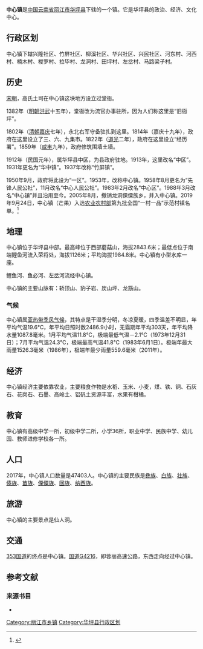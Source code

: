 {{Otheruses|subject=中国云南省丽江市华坪县的中心镇|other=其他同名条目|中心镇}}
{{中国乡级行政区
| 行政区全称           = 中心镇
| 景观照片文件名       = 
| 景观照片描述         = 
| 汉语拼音             = Zhōngxīn Zhèn
| 旧称                 = 华中镇<br>竹屏镇
| 地名出处             = 
| 位置图文件名         = 
| 位置图描述           = 
| 自定义图片           = {{Location map
 |China Yunnan
 |lat_deg=26|lat_min=38|lat_sec =00
 |lon_deg=101|lon_min=16|lon_sec =12
 |caption=中心镇在云南省的位置。
 |position=right
 |float=center
}}
{{Infobox mapframe|zoom=10|type=point|frame-width=250}}
| 上级行政区           = [[云南省|云南省]][[丽江市|丽江市]][[华坪县|华坪县]]
| 行政区类别           = 
| 行政区划代码         = 
| 行政区划             = 14
| 村委会               = 9
| 居委会               = 5
| 建置时间             = 1988年
| 领导职位             = <!-- 填写“乡长”“街道办主任”等。“镇长”为默认值，删除该参数即可得，注意不要赋空值 -->
| 领导名称             = <!-- 行政长官姓名 -->
| 领导职位2            = <!-- “党委书记”或其他官员的职位名 -->
| 领导名称2            = <!-- 行政长官姓名 -->
| 政府驻地             = 
| 毗邻行政区           = 
| 地理坐标             = {{coord|26.633397|N|101.270135|E|format=dms||display=it}}
| 总面积               = 326.4平方公里
| 总人口               = 47403
| 总人口年份           = 2017
| 户籍人口             = 
| 户籍人口年份         = 
| 常住人口             = 
| 常住人口年份         = 
| 人口密度             = <!-- 需手动填写单位 -->
| GDP                  = 
| GDP年份              = 
| 邮政编码             = 674800
| 电话区号             = 888
| 官方网站             = 
| 网站名称             = 
}}
'''中心镇'''是[[中华人民共和国|中国]][[云南省|云南省]][[丽江市|丽江市]][[华坪县|华坪县]]下辖的一个镇。{{sfn|和静|刘正芳|1997|p=43}}它是华坪县的政治、经济、文化中心。

== 行政区划 ==
中心镇下辖兴隆社区、竹屏社区、柳溪社区、华兴社区、兴民社区、河东村、河西村、楠木村、梭罗村、拉毕村、龙洞村、田坪村、左岔村、马路粱子村。

== 历史 ==
[[宋朝|宋朝]]，高氏土司在中心镇这块地方设立过堂衙。

1382年（[[明朝|明朝]][[洪武|洪武]]十五年），堂衙改为流官办事驻所，因为人们称这里是“旧衙坪”。{{sfn|和静|刘正芳|1997|p=43}}

1802年（[[清朝|清朝]][[嘉庆|嘉庆]]七年），永北右军守备驻扎到这里。{{sfn|和静|刘正芳|1997|p=43}}1814年（嘉庆十九年），政府在这里设立了三、六、九集市。{{sfn|和静|刘正芳|1997|p=43}}1822年（[[道光|道光]]二年），政府在这里设立“经历署”。{{sfn|和静|刘正芳|1997|p=44}}1859年（[[咸丰|咸丰]]九年），政府修筑围墙土墙。{{sfn|和静|刘正芳|1997|p=44}}

1912年（民国元年），属华坪县中区，为县政府驻地。1913年，这里改名“中区”。{{sfn|和静|刘正芳|1997|p=44}}1931年更名为“华中镇”。{{sfn|和静|刘正芳|1997|p=44}}1937年改称“竹屏镇”。{{sfn|和静|刘正芳|1997|p=44}}

1950年9月，政府将此设为“一区”。{{sfn|和静|刘正芳|1997|p=44}}1953年，改称中心镇。1958年8月更名为“先锋人民公社”，11月改名“中心人民公社”。{{sfn|和静|刘正芳|1997|p=44}}1983年2月改名“中心区”。{{sfn|和静|刘正芳|1997|p=44}}1988年3月改名“中心镇”并且沿用至今。{{sfn|和静|刘正芳|1997|p=44}}2005年8月，撤销龙洞傈僳族乡，并入中心镇。2019年9月24日，中心镇（芒果）入选[[中华人民共和国农业农村部|农业农村部]]第九批全国“一村一品”示范村镇名单。<ref>{{cite news |title=农业农村部关于公布第九批“一村一品”示范村镇名单的通知 |url=http://www.xqj.moa.gov.cn/gzdt/201909/t20190927_6329140.htm |accessdate=2021-07-17 |work=中华人民共和国农业农村部 |date=2019-09-24 |archive-date=2021-07-17 |archive-url=https://web.archive.org/web/20210717124132/http://www.xqj.moa.gov.cn/gzdt/201909/t20190927_6329140.htm |dead-url=no }}</ref>

== 地理 ==
中心镇位于华坪县中部。{{sfn|和静|刘正芳|1997|p=44}}最高峰位于西部蘑菇山，海拔2843.6米；最低点位于南端鲤鱼河流入荣将处，海拔1126米；平均海拔1984.8米。中心镇有小型水库一座。{{sfn|和静|刘正芳|1997|p=44}}

鲤鱼河、鱼必河、左岔河流经中心镇。{{sfn|和静|刘正芳|1997|p=44}}

中心镇的主要山脉有：轿顶山、豹子岩、炭山坪、龙筋山。{{sfn|和静|刘正芳|1997|p=44}}

=== 气候 ===
中心镇属[[亚热带季风气候|亚热带季风气候]]，其特点是干湿季分明，冬凉夏暖，四季温差不明显，年平均气温19.6℃，年平均日照时数2486.9小时，无霜期年平均303天，年平均降水量1087.8毫米。1月平均气温11.8℃，极端最低气温－2.1℃（1973年12月31日）；7月平均气温24.3℃，极端最高气温41.8℃（1983年6月1日）。极端年最大雨量1526.3毫米（1986年），极端年最少雨量559.6毫米（2011年）。

== 经济 ==
中心镇经济主要依靠农业，主要粮食作物是水稻、玉米、小麦，煤、铁、铜、石灰石、花岗石、石墨、高岭土、铝矾土资源丰富，水果有柑橘。{{sfn|和静|刘正芳|1997|p=44}}

== 教育 ==
中心镇有高级中学一所，初级中学二所，小学36所，职业中学、民族中学、幼儿园、教师进修学校各一所。{{sfn|和静|刘正芳|1997|p=44}}

== 人口 ==
{{Historical populations
| title= 人口数据
| type = China
| source = 
| 1988 | 21956
| 1990 | 25815
| 2000 | 34375
| 2007 | 40403
| 2010 | 51866
| 2014 | 44421
| 2017 | 47403
}}
2017年，中心镇人口数量是47403人。中心镇的主要民族是[[彝族|彝族]]、[[白族|白族]]、[[壮族|壮族]]、[[傣族|傣族]]、[[苗族|苗族]]、[[傈僳族|傈僳族]]、[[回族|回族]]、[[纳西族|纳西族]]。

== 旅游 ==
中心镇的主要景点是仙人洞。{{sfn|和静|刘正芳|1997|p=44}}

== 交通 ==
[[353国道|353国道]]的终点是中心镇。[[蓉丽高速公路|国道G4216]]，即蓉丽高速公路，东西走向经过中心镇。

== 参考文献 ==
{{reflist}}

=== 来源书目 ===
*{{cite book |editor1=和静 | editor2=刘正芳 |title=《华坪县志》 |date=1997 |publisher=云南民族出版社 |location=云南省昆明市 |isbn=7-5367-1385-1}}

{{华坪县行政区划}}

{{DEFAULTSORT:Zhong中心镇}}
[[Category:丽江市乡镇|Category:丽江市乡镇]]
[[Category:华坪县行政区划|Category:华坪县行政区划]]